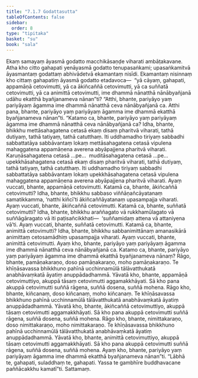 ```yaml
---
title: "7.1.7 Godattasutta"
tableOfContents: false
sidebar:
  order: 8
type: "tipitaka"
basket: "su"
book: "sala"
---
```



<DynamicBreadcrumb />

<Division number="349" book="sala">

<Paragraph number="1519" book="sala">
Ekaṃ samayaṃ āyasmā godatto macchikāsaṇḍe viharati ambāṭakavane. Atha kho citto gahapati yenāyasmā godatto tenupasaṅkami; upasaṅkamitvā āyasmantaṃ godattaṃ abhivādetvā ekamantaṃ nisīdi. Ekamantaṃ nisinnaṃ kho cittaṃ gahapatiṃ āyasmā godatto etadavoca—  “yā cāyaṃ, gahapati, appamāṇā cetovimutti, yā ca ākiñcaññā cetovimutti, yā ca suññatā cetovimutti, yā ca animittā cetovimutti, ime dhammā nānatthā nānābyañjanā udāhu ekatthā byañjanameva nānan”ti? “Atthi, bhante, pariyāyo yaṃ pariyāyaṃ āgamma ime dhammā nānatthā ceva nānābyañjanā ca. Atthi pana, bhante, pariyāyo yaṃ pariyāyaṃ āgamma ime dhammā ekatthā byañjanameva nānan”ti.
</Paragraph>

<Paragraph number="1520" book="sala">
“Katamo ca, bhante, pariyāyo yaṃ pariyāyaṃ āgamma ime dhammā nānatthā ceva nānābyañjanā ca? Idha, bhante, bhikkhu mettāsahagatena cetasā ekaṃ disaṃ pharitvā viharati, tathā dutiyaṃ, tathā tatiyaṃ, tathā catutthaṃ. Iti uddhamadho tiriyaṃ sabbadhi sabbattatāya sabbāvantaṃ lokaṃ mettāsahagatena cetasā vipulena mahaggatena appamāṇena averena abyāpajjena pharitvā viharati. Karuṇāsahagatena cetasā …pe…  muditāsahagatena cetasā …pe…  upekkhāsahagatena cetasā ekaṃ disaṃ pharitvā viharati, tathā dutiyaṃ, tathā tatiyaṃ, tathā catutthaṃ. Iti uddhamadho tiriyaṃ sabbadhi sabbattatāya sabbāvantaṃ lokaṃ upekkhāsahagatena cetasā vipulena mahaggatena appamāṇena averena abyāpajjena pharitvā viharati. Ayaṃ vuccati, bhante, appamāṇā cetovimutti.
</Paragraph>

<Paragraph number="1521" book="sala">
Katamā ca, bhante, ākiñcaññā cetovimutti? Idha, bhante, bhikkhu sabbaso viññāṇañcāyatanaṃ samatikkamma, ‘natthi kiñcī’ti ākiñcaññāyatanaṃ upasampajja viharati. Ayaṃ vuccati, bhante, ākiñcaññā cetovimutti.
</Paragraph>

<Paragraph number="1522" book="sala">
Katamā ca, bhante, suññatā cetovimutti? Idha, bhante, bhikkhu araññagato vā rukkhamūlagato vā suññāgāragato vā iti paṭisañcikkhati—  ‘suññamidaṃ attena vā attaniyena vā’ti. Ayaṃ vuccati, bhante, suññatā cetovimutti.
</Paragraph>

<Paragraph number="1523" book="sala">
Katamā ca, bhante, animittā cetovimutti? Idha, bhante, bhikkhu sabbanimittānaṃ amanasikārā animittaṃ cetosamādhiṃ upasampajja viharati. Ayaṃ vuccati, bhante, animittā cetovimutti. Ayaṃ kho, bhante, pariyāyo yaṃ pariyāyaṃ āgamma ime dhammā nānatthā ceva nānābyañjanā ca.
</Paragraph>

<Paragraph number="1524" book="sala">
Katamo ca, bhante, pariyāyo yaṃ pariyāyaṃ āgamma ime dhammā ekatthā byañjanameva nānaṃ? Rāgo, bhante, pamāṇakaraṇo, doso pamāṇakaraṇo, moho pamāṇakaraṇo. Te khīṇāsavassa bhikkhuno pahīnā ucchinnamūlā tālāvatthukatā anabhāvaṃkatā āyatiṃ anuppādadhammā. Yāvatā kho, bhante, appamāṇā cetovimuttiyo, akuppā tāsaṃ cetovimutti aggamakkhāyati. Sā kho pana akuppā cetovimutti suññā rāgena, suññā dosena, suññā mohena. Rāgo kho, bhante, kiñcanaṃ, doso kiñcanaṃ, moho kiñcanaṃ. Te khīṇāsavassa bhikkhuno pahīnā ucchinnamūlā tālāvatthukatā anabhāvaṃkatā āyatiṃ anuppādadhammā. Yāvatā kho, bhante, ākiñcaññā cetovimuttiyo, akuppā tāsaṃ cetovimutti aggamakkhāyati. Sā kho pana akuppā cetovimutti suññā rāgena, suññā dosena, suññā mohena. Rāgo kho, bhante, nimittakaraṇo, doso nimittakaraṇo, moho nimittakaraṇo. Te khīṇāsavassa bhikkhuno pahīnā ucchinnamūlā tālāvatthukatā anabhāvaṃkatā āyatiṃ anuppādadhammā. Yāvatā kho, bhante, animittā cetovimuttiyo, akuppā tāsaṃ cetovimutti aggamakkhāyati. Sā kho pana akuppā cetovimutti suññā rāgena, suññā dosena, suññā mohena. Ayaṃ kho, bhante, pariyāyo yaṃ pariyāyaṃ āgamma ime dhammā ekatthā byañjanameva nānan”ti. “Lābhā te, gahapati, suladdhaṃ te, gahapati. Yassa te gambhīre buddhavacane paññācakkhu kamatī”ti.

</Paragraph>
</Division>

<Paragraph number="1525" type="center" book="sala">
Sattamaṃ.
</Paragraph>